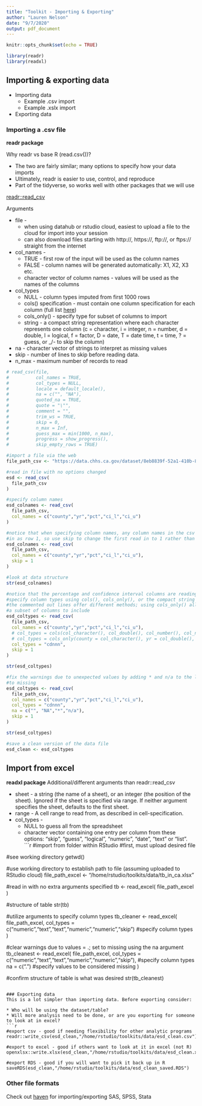 ```yaml
---
title: "Toolkit - Importing & Exporting"
author: "Lauren Nelson"
date: "9/7/2020"
output: pdf_document
---
```


```r
knitr::opts_chunk$set(echo = TRUE)

library(readr)
library(readxl)
```

## Importing & exporting data
* Importing data 
  + Example .csv import
  + Example .xslx import
* Exporting data


### Importing a .csv file

**readr package**

Why readr vs base R (read.csv())?

* The two are fairly similar; many options to specify how your data imports
* Ultimately, readr is easier to use, control, and reproduce
* Part of the tidyverse, so works well with other packages that we will use

[readr::read_csv](https://readr.tidyverse.org/reference/read_delim.html)

Arguments 

* file	- 
  + when using datahub or rstudio cloud, easiest to upload a file to the cloud for import into your session 
  + can also download files starting with http://, https://, ftp://, or ftps:// straight from the internet
* col_names	- 
  + TRUE - first row of the input will be used as the column names
  + FALSE - column names will be generated automatically: X1, X2, X3 etc.
  + character vector of column names - values will be used as the names of the columns
* col_types	
  + NULL - column types imputed from first 1000 rows
  + cols() specification - must contain one column specification for each column (full list [here](https://readr.tidyverse.org/reference/cols.html))
  + cols_only() - specify type for subset of columns to import
  + string - a compact string representation where each character represents one column (c = character, i = integer, 
  n = number, d = double, l = logical, f = factor, D = date, T = date time, t = time, ? = guess, or _/- to skip the column)
* na	- character vector of strings to interpret as missing values
* skip - number of lines to skip before reading data.
* n_max	- maximum number of records to read


```r

# read_csv(file,
#          col_names = TRUE,
#          col_types = NULL,
#          locale = default_locale(),
#          na = c("", "NA"),
#          quoted_na = TRUE,
#          quote = "\"",
#          comment = "", 
#          trim_ws = TRUE, 
#          skip = 0,
#          n_max = Inf, 
#          guess_max = min(1000, n_max),
#          progress = show_progress(), 
#          skip_empty_rows = TRUE)

#import a file via the web
file_path_csv <- "https://data.chhs.ca.gov/dataset/8eb8839f-52a1-410b-8c4a-5b1c1678bbc2/resource/21fec3a1-ae82-49f4-ae97-fd8c78ca22ee/download/retail-availability-of-electronic-smoking-devices-by-county.csv"

#read in file with no options changed
esd <- read_csv(
  file_path_csv
)

#specify column names
esd_colnames <- read_csv(
  file_path_csv,
  col_names = c("county","yr","pct","ci_l","ci_u")
)

#notice that when specifying column names, any column names in the csv file are now read 
#in as row 1, so use skip to change the first read in to 1 rather than the default of 0
esd_colnames <- read_csv(
  file_path_csv,
  col_names = c("county","yr","pct","ci_l","ci_u"),
  skip = 1
)

#look at data structure
str(esd_colnames)

#notice that the percentage and confidence interval columns are reading in as character
#specify column types using cols(), cols_only(), or the compact string method
#the commented out lines offer different methods; using cols_only() allows to select
#a subset of columns to include
esd_coltypes <- read_csv(
  file_path_csv,
  col_names = c("county","yr","pct","ci_l","ci_u"),
  # col_types = cols(col_character(), col_double(), col_number(), col_number(), col_number()),
  # col_types = cols_only(county = col_character(), yr = col_double(), pct = col_number()), 
  col_types = "cdnnn",
  skip = 1
)

str(esd_coltypes)

#fix the warnings due to unexpected values by adding * and n/a to the list of values set 
#to missing
esd_coltypes <- read_csv(
  file_path_csv,
  col_names = c("county","yr","pct","ci_l","ci_u"),
  col_types = "cdnnn",
  na = c("", "NA","*","n/a"),
  skip = 1
)

str(esd_coltypes)

#save a clean version of the data file
esd_clean <- esd_coltypes

```

## Import from excel

**readxl package**
Additional/different arguments than readr::read_csv

* sheet	-  a string (the name of a sheet), or an integer (the position of the sheet). Ignored if the sheet is specified via range. If neither argument specifies the sheet, defaults to the first sheet.
* range	- A cell range to read from, as described in cell-specification. 
* col_types	- 
  + NULL to guess all from the spreadsheet
  + character vector containing one entry per column from these options: "skip", "guess", "logical", "numeric", "date", "text" or "list". 
```r
#import from folder within RStudio
#first, must upload desired file 

#see working directory
getwd()

#use working directory to establish path to file (assuming uploaded to RStudio cloud)
file_path_excel <- "/home/rstudio/toolkits/data/tb_in_ca.xlsx"

#read in with no extra arguments specified
tb <- read_excel(
  file_path_excel
)

#structure of table
str(tb)

#utilize arguments to specify column types
tb_cleaner <- read_excel(
  file_path_excel,
  col_types = c("numeric","text","text","numeric","numeric","skip") #specify column types
)

#clear warnings due to values = .; set to missing using the na argument
tb_cleanest <- read_excel(
  file_path_excel,
  col_types = c("numeric","text","text","numeric","numeric","skip"), #specify column types
  na = c(".") #specify values to be considered missing
)

#confirm structure of table is what was desired
str(tb_cleanest)


```

### Exporting data
This is a lot simpler than importing data. Before exporting consider:

* Who will be using the dataset/table?
* Will more analysis need to be done, or are you exporting for someone to look at in excel?
```r

#export csv - good if needing flexibility for other analytic programs
readr::write_csv(esd_clean,"/home/rstudio/toolkits/data/esd_clean.csv")

#export to excel - good if others want to look at it in excel (not R)
openxlsx::write.xlsx(esd_clean,"/home/rstudio/toolkits/data/esd_clean.xslx")

#export RDS - good if you will want to pick it back up in R
saveRDS(esd_clean,"/home/rstudio/toolkits/data/esd_clean_saved.RDS")

```

### Other file formats
Check out [haven](https://haven.tidyverse.org/) for importing/exporting SAS, SPSS, Stata